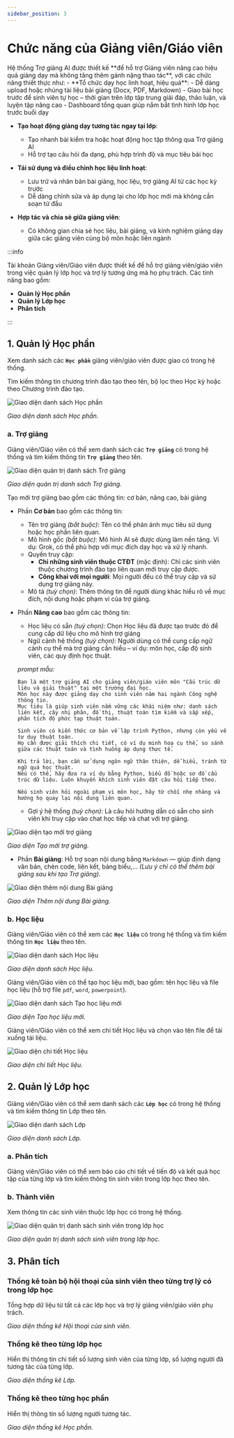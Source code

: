 ```yaml
---
sidebar_position: 3
---
```

# Chức năng của Giảng viên/Giáo viên


<GoalBox>
  Hệ thống Trợ giảng AI được thiết kế **để hỗ trợ Giảng viên nâng cao hiệu quả giảng dạy mà không tăng thêm gánh nặng thao tác**, với các chức năng thiết thực như:
  - **Tổ chức dạy học linh hoạt, hiệu quả**:
     - Dễ dàng upload hoặc nhúng tài liệu bài giảng (Docx, PDF, Markdown)
     - Giao bài học trước để sinh viên tự học – thời gian trên lớp tập trung giải đáp, thảo luận, và luyện tập nâng cao
     - Dashboard tổng quan giúp nắm bắt tình hình lớp học trước buổi dạy

  - **Tạo hoạt động giảng dạy tương tác ngay tại lớp**:
     - Tạo nhanh bài kiểm tra hoặc hoạt động học tập thông qua Trợ giảng AI
     - Hỗ trợ tạo câu hỏi đa dạng, phù hợp trình độ và mục tiêu bài học
  
  - **Tái sử dụng và điều chỉnh học liệu linh hoạt**:
     - Lưu trữ và nhân bản bài giảng, học liệu, trợ giảng AI từ các học kỳ trước
     - Dễ dàng chỉnh sửa và áp dụng lại cho lớp học mới mà không cần soạn từ đầu
  
  - **Hợp tác và chia sẻ giữa giảng viên**:
     - Có không gian chia sẻ học liệu, bài giảng, và kinh nghiệm giảng dạy giữa các giảng viên cùng bộ môn hoặc liên ngành
</GoalBox>

:::info

Tài khoản Giảng viên/Giáo viên được thiết kế để hỗ trợ giảng viên/giáo viên trong việc quản lý lớp học và trợ lý tương ứng mà họ phụ trách. Các tính năng bao gồm:

- **Quản lý Học phần**
- **Quản lý Lớp học**
- **Phân tích**

:::
## 1. Quản lý Học phần

Xem danh sách các **`Học phần`** giảng viên/giáo viên được giao có trong hệ thống.

Tìm kiếm thông tin chương trình đào tạo theo tên, bộ lọc theo Học kỳ hoặc theo Chương trình đào tạo.

![Giao diện danh sách Học phần](/img/png/GV_dshocphan.png)

<p style={{ textAlign: 'center' }}>
  <em>Giao diện danh sách Học phần.</em>
</p>

### a. Trợ giảng

Giảng viên/Giáo viên có thể xem danh sách các **`Trợ giảng`** có trong hệ thống và tìm kiếm thông tin **`Trợ giảng`** theo tên.

![Giao diện quản trị danh sách Trợ giảng](/img/png/GV_dstrogiang.png)

<p style={{ textAlign: 'center' }}>
  <em>Giao diện quản trị danh sách Trợ giảng.</em>
</p>

Tạo mới trợ giảng bao gồm các thông tin: cơ bản, nâng cao, bài giảng
  - Phần **Cơ bản** bao gồm các thông tin:
    - Tên trợ giảng *(bắt buộc)*: Tên có thể phản ánh mục tiêu sử dụng hoặc học phần liên quan.
    - Mô hình gốc *(bắt buộc)*: Mô hình AI sẽ được dùng làm nền tảng. Ví dụ: Grok, có thể phù hợp với mục đích dạy học và xử lý nhanh.
    - Quyền truy cập:
      - **Chỉ những sinh viên thuộc CTĐT** (mặc định): Chỉ các sinh viên thuộc chương trình đào tạo liên quan mới truy cập được.
      - **Công khai với mọi người**: Mọi người đều có thể truy cập và sử dụng trợ giảng này.
    - Mô tả *(tuỳ chọn)*: Thêm thông tin để người dùng khác hiểu rõ về mục đích, nội dung hoặc phạm vi của trợ giảng.
  - Phần **Nâng cao** bao gồm các thông tin:
    - Học liệu có sẵn *(tuỳ chọn)*: Chọn Học liệu đã được tạo trước đó để cung cấp dữ liệu cho mô hình trợ giảng
    - Ngữ cảnh hệ thống *(tuỳ chọn)*: Người dùng có thể cung cấp ngữ cảnh cụ thể mà trợ giảng cần hiểu – ví dụ: môn học, cấp độ sinh viên, các quy định học thuật.

    *prompt mẫu:*

    ```
    Bạn là một trợ giảng AI cho giảng viên/giáo viên môn "Cấu trúc dữ liệu và giải thuật" tại một trường đại học.
    Môn học này được giảng dạy cho sinh viên năm hai ngành Công nghệ thông tin.
    Mục tiêu là giúp sinh viên nắm vững các khái niệm như: danh sách liên kết, cây nhị phân, đồ thị, thuật toán tìm kiếm và sắp xếp, phân tích độ phức tạp thuật toán.

    Sinh viên có kiến thức cơ bản về lập trình Python, nhưng còn yếu về tư duy thuật toán.
    Họ cần được giải thích chi tiết, có ví dụ minh hoạ cụ thể, so sánh giữa các thuật toán và tình huống áp dụng thực tế.

    Khi trả lời, bạn cần sử dụng ngôn ngữ thân thiện, dễ hiểu, tránh từ ngữ quá học thuật.
    Nếu có thể, hãy đưa ra ví dụ bằng Python, biểu đồ hoặc sơ đồ cấu trúc dữ liệu. Luôn khuyến khích sinh viên đặt câu hỏi tiếp theo.

    Nếu sinh viên hỏi ngoài phạm vi môn học, hãy từ chối nhẹ nhàng và hướng họ quay lại nội dung liên quan.
    ```
    - Gợi ý hệ thống *(tuỳ chọn)*: Là câu hỏi hướng dẫn có sẵn cho sinh viên khi truy cập vào chat học tiếp và chat với trợ giảng.

![Giao diện tạo mới trợ giảng](/img/gif/GV_taotrogiang.gif)

<p style={{ textAlign: 'center' }}>
  <em>Giao diện Tạo mới trợ giảng.</em>
</p>

  - Phần **Bài giảng**: Hỗ trợ soạn nội dung bằng `Markdown` — giúp định dạng văn bản, chèn code, liên kết, bảng biểu,... *(Lưu ý chỉ có thể thêm bài giảng sau khi tạo Trợ giảng).*

![Giao diện thêm nội dung Bài giảng](/img/gif/GV_taobaigiang.gif)

<p style={{ textAlign: 'center' }}>
  <em>Giao diện Thêm nội dung Bài giảng.</em>
</p>

### b. Học liệu
Giảng viên/Giáo viên có thể xem các **`Học liệu`** có trong hệ thống và tìm kiếm thông tin **`Học liệu`** theo tên.

![Giao diện danh sách Học liệu](/img/png/GV_dshoclieu.png)

<p style={{ textAlign: 'center' }}>
  <em>Giao diện danh sách Học liệu.</em>
</p>

Giảng viên/Giáo viên có thể tạo học liệu mới, bao gồm: tên học liệu và file học liệu (hỗ trợ file `pdf`, `word`, `powerpoint`).

![Giao diện danh sách Tạo học liệu mới](/img/png/GV_taohoclieu.png)

<p style={{ textAlign: 'center' }}>
  <em>Giao diện Tạo học liệu mới.</em>
</p>

Giảng viên/Giáo viên có thể xem chi tiết Học liệu và chọn vào tên file để tải xuống tài liệu.

![Giao diện chi tiết Học liệu](/img/png/GV_chitiethoclieu.png)

<p style={{ textAlign: 'center' }}>
  <em>Giao diện chi tiết Học liệu.</em>
</p>

## 2. Quản lý Lớp học
Giảng viên/Giáo viên có thể xem danh sách các **`Lớp học`** có trong hệ thống và tìm kiếm thông tin Lớp theo tên.

![Giao diện danh sách Lớp](/img/png/GV_dslop.png)

<p style={{ textAlign: 'center' }}>
  <em>Giao diện danh sách Lớp.</em>
</p>

### a. Phân tích
Giảng viên/Giáo viên có thể xem báo cáo chi tiết về tiến độ và kết quả học tập của từng lớp và tìm kiếm thông tin sinh viên trong lớp học theo tên.

### b. Thành viên
Xem thông tin các sinh viên thuộc lớp học có trong hệ thống.

![Giao diện quản trị danh sách sinh viên trong lớp học](/img/png/GV_dsthanhvienlop.png)

<p style={{ textAlign: 'center' }}>
  <em>Giao diện quản trị danh sách sinh viên trong lớp học.</em>
</p>

## 3. Phân tích

### Thống kê toàn bộ hội thoại của sinh viên theo từng trợ lý có trong lớp học
Tổng hợp dữ liệu từ tất cả các lớp học và trợ lý giảng viên/giáo viên phụ trách.

<!-- ![Giao diện thống kê Hội thoại của sinh viên](/img/png/thongkehoivao.png) -->

<p style={{ textAlign: 'center' }}>
  <em>Giao diện thống kê Hội thoại của sinh viên.</em>
</p>

### Thống kê theo từng lớp học
Hiển thị thông tin chi tiết số lượng sinh viên của từng lớp, số lượng người đã tương tác của từng lớp.

<!-- ![Giao diện thống kê Lớp](/img/png/thongkelophoc.png) -->

<p style={{ textAlign: 'center' }}>
  <em>Giao diện thống kê Lớp.</em>
</p>

### Thống kê theo từng học phần
Hiển thị thông tin số lượng người tương tác.

<!-- ![Giao diện thống kê Học phần](/img/png/thongkehocphan.png) -->

<p style={{ textAlign: 'center' }}>
  <em>Giao diện thống kê Học phần.</em>
</p>

